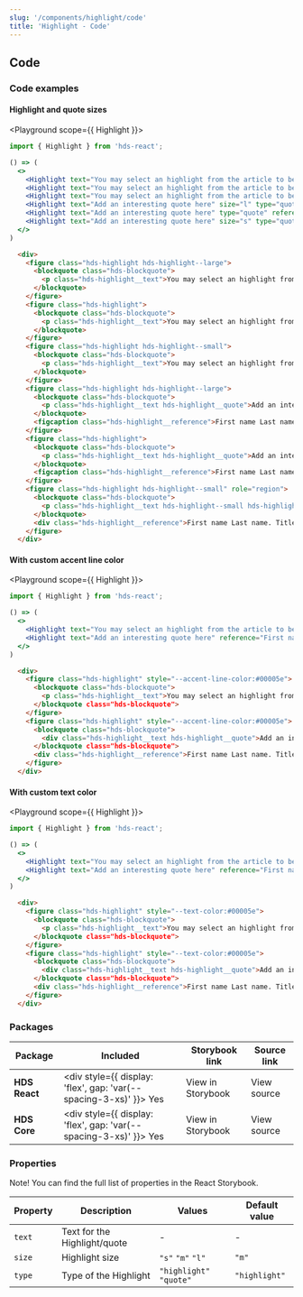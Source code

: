 ```yaml
---
slug: '/components/highlight/code'
title: 'Highlight - Code'
---
```




## Code

### Code examples

#### Highlight and quote sizes

<Playground scope={{ Highlight }}>


```jsx
import { Highlight } from 'hds-react';

() => (
  <>
    <Highlight text="You may select an highlight from the article to be displayed here. Select an excerpt that you want the user to pay attention to." size="l"/>
    <Highlight text="You may select an highlight from the article to be displayed here. Select an excerpt that you want the user to pay attention to."/>
    <Highlight text="You may select an highlight from the article to be displayed here. Select an excerpt that you want the user to pay attention to." size="s"/>
    <Highlight text="Add an interesting quote here" size="l" type="quote" reference="First name Last name. Title."/>
    <Highlight text="Add an interesting quote here" type="quote" reference="First name Last name. Title."/>
    <Highlight text="Add an interesting quote here" size="s" type="quote" reference="First name Last name. Title."/>
  </>
)
```

```html
  <div>
    <figure class="hds-highlight hds-highlight--large">
      <blockquote class="hds-blockquote">
        <p class="hds-highlight__text">You may select an highlight from the article to be displayed here. Select an excerpt that you want the user to pay attention to.</p>
      </blockquote>
    </figure>
    <figure class="hds-highlight">
      <blockquote class="hds-blockquote">
        <p class="hds-highlight__text">You may select an highlight from the article to be displayed here. Select an excerpt that you want the user to pay attention to.</p>
      </blockquote>
    </figure>
    <figure class="hds-highlight hds-highlight--small">
      <blockquote class="hds-blockquote">
        <p class="hds-highlight__text">You may select an highlight from the article to be displayed here. Select an excerpt that you want the user to pay attention to.</p>
      </blockquote>
    </figure>
    <figure class="hds-highlight hds-highlight--large">
      <blockquote class="hds-blockquote">
        <p class="hds-highlight__text hds-highlight__quote">Add an interesting quote here</p>
      </blockquote>
      <figcaption class="hds-highlight__reference">First name Last name. Title.</figcaption>    
    </figure>
    <figure class="hds-highlight">
      <blockquote class="hds-blockquote">
        <p class="hds-highlight__text hds-highlight__quote">Add an interesting quote here</p>
      </blockquote>
      <figcaption class="hds-highlight__reference">First name Last name. Title.</figcaption>
    </figure>
    <figure class="hds-highlight hds-highlight--small" role="region">
      <blockquote class="hds-blockquote">
        <p class="hds-highlight__text hds-highlight--small hds-highlight__quote">Add an interesting quote here</p>
      </blockquote>
      <div class="hds-highlight__reference">First name Last name. Title.</div>
    </figure>
  </div>
```

</Playground>


#### With custom accent line color

<Playground scope={{ Highlight }}>


```jsx
import { Highlight } from 'hds-react';

() => (
  <>
    <Highlight text="You may select an highlight from the article to be displayed here. Select an excerpt that you want the user to pay attention to." theme={{'--accent-line-color':'#00005e'}}/>
    <Highlight text="Add an interesting quote here" reference="First name Last name. Title." type="quote"  theme={{'--accent-line-color':'#00005e'}}/>
  </>
)
```
```html
  <div>
    <figure class="hds-highlight" style="--accent-line-color:#00005e">
      <blockquote class="hds-blockquote">
        <p class="hds-highlight__text">You may select an highlight from the article to be displayed here. Select an excerpt that you want the user to pay attention to.</p>
      </blockquote class="hds-blockquote">
    </figure>
    <figure class="hds-highlight" style="--accent-line-color:#00005e">
      <blockquote class="hds-blockquote">
        <div class="hds-highlight__text hds-highlight__quote">Add an interesting quote here</div>
      </blockquote class="hds-blockquote">
      <div class="hds-highlight__reference">First name Last name. Title.</div>
    </figure>
  </div>
```

</Playground>

#### With custom text color

<Playground scope={{ Highlight }}>


```jsx
import { Highlight } from 'hds-react';

() => (
  <>
    <Highlight text="You may select an highlight from the article to be displayed here. Select an excerpt that you want the user to pay attention to."  theme={{'--text-color':'#00005e'}}/>
    <Highlight text="Add an interesting quote here" reference="First name Last name. Title." type="quote"  theme={{'--text-color':'#00005e'}}/>
  </>
)
```
```html
  <div>
    <figure class="hds-highlight" style="--text-color:#00005e">
      <blockquote class="hds-blockquote">
        <p class="hds-highlight__text">You may select an highlight from the article to be displayed here. Select an excerpt that you want the user to pay attention to.</p>
      </blockquote class="hds-blockquote">
    </figure>
    <figure class="hds-highlight" style="--text-color:#00005e">
      <blockquote class="hds-blockquote">
        <div class="hds-highlight__text hds-highlight__quote">Add an interesting quote here</div>
      </blockquote class="hds-blockquote">
      <div class="hds-highlight__reference">First name Last name. Title.</div>
    </figure>
  </div>
```
</Playground>

### Packages

| Package       | Included                                                                                        | Storybook link                                                                                                   | Source link                                                                                                                                                        |
| ------------- | ----------------------------------------------------------------------------------------------- | ---------------------------------------------------------------------------------------------------------------- | ------------------------------------------------------------------------------------------------------------------------------------------------------------------ |
| **HDS React** | <div style={{ display: 'flex', gap: 'var(--spacing-3-xs)' }}><IconCheckCircleFill /> Yes </div> | <Link openInNewTab openInNewTabAriaLabel="Opens in a new tab" href="/storybook/react/?path=?path=/story/components-highlight--default-highlight">View in Storybook</Link> | <ExternalLink openInNewTab openInNewTabAriaLabel="Opens in a new tab" href="https://github.com/City-of-Helsinki/helsinki-design-system/blob/master/packages/react/src/components/highlight/Highlight.tsx">View source</ExternalLink> |
| **HDS Core**  | <div style={{ display: 'flex', gap: 'var(--spacing-3-xs)' }}><IconCheckCircleFill /> Yes </div> | <Link openInNewTab openInNewTabAriaLabel="Opens in a new tab" href="/storybook/core/?path=/story/components-highlight--default-highlight">View in Storybook</Link>        | <ExternalLink openInNewTab openInNewTabAriaLabel="Opens in a new tab" href="https://github.com/City-of-Helsinki/helsinki-design-system/tree/master/packages/core/src/components/highlight">View source</ExternalLink>           |

### Properties

Note! You can find the full list of properties in the <Link openInNewTab openInNewTabAriaLabel="Opens in a new tab" href="/storybook/react/?path=?path=/story/components-highlight--default-highlight">React Storybook.</Link>

| Property  | Description                     | Values                        | Default value |
| --------- | ------------------------------- | ----------------------------- | ------------- |
| `text`    | Text for the Highlight/quote    | -                             | -             |
| `size` | Highlight size               | `"s"` `"m"` `"l"`             | `"m"`         | 
| `type`    | Type of the Highlight           | `"highlight"` `"quote"`       | `"highlight"` |
